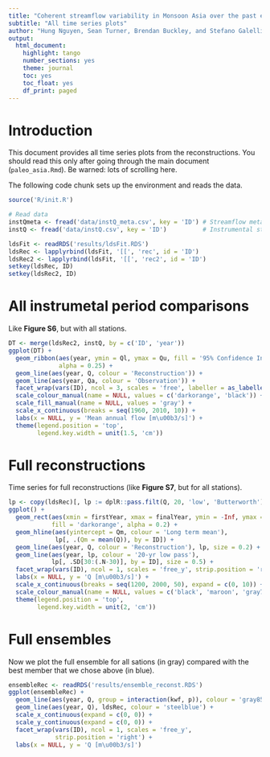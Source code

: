 ```yaml
---
title: "Coherent streamflow variability in Monsoon Asia over the past eight centuries---links to oceanic drivers"
subtitle: "All time series plots"
author: "Hung Nguyen, Sean Turner, Brendan Buckley, and Stefano Galelli"
output: 
  html_document: 
    highlight: tango
    number_sections: yes
    theme: journal
    toc: yes
    toc_float: yes
    df_print: paged
---
```


# Introduction

This document provides all time series plots from the reconstructions. You should read this only after going through the main document (`paleo_asia.Rmd`). Be warned: lots of scrolling here.


The following code chunk sets up the environment and reads the data.

```r
source('R/init.R')

# Read data
instQmeta <- fread('data/instQ_meta.csv', key = 'ID') # Streamflow metadata
instQ <- fread('data/instQ.csv', key = 'ID')          # Instrumental streamflow

ldsFit <- readRDS('results/ldsFit.RDS')
ldsRec <- lapplyrbind(ldsFit, '[[', 'rec', id = 'ID')
ldsRec2 <- lapplyrbind(ldsFit, '[[', 'rec2', id = 'ID')
setkey(ldsRec, ID)
setkey(ldsRec2, ID)
```


# All instrumetal period comparisons

Like **Figure S6**, but with all stations.

```r
DT <- merge(ldsRec2, instQ, by = c('ID', 'year'))
ggplot(DT) +
  geom_ribbon(aes(year, ymin = Ql, ymax = Qu, fill = '95% Confidence Interval'), 
              alpha = 0.25) +
  geom_line(aes(year, Q, colour = 'Reconstruction')) +
  geom_line(aes(year, Qa, colour = 'Observation')) +
  facet_wrap(vars(ID), ncol = 3, scales = 'free', labeller = as_labeller(ID_to_name_basin)) +
  scale_colour_manual(name = NULL, values = c('darkorange', 'black')) +
  scale_fill_manual(name = NULL, values = 'gray') +
  scale_x_continuous(breaks = seq(1960, 2010, 10)) +
  labs(x = NULL, y = 'Mean annual flow [m\u00b3/s]') +
  theme(legend.position = 'top',
        legend.key.width = unit(1.5, 'cm'))
```

# Full reconstructions

Time series for full reconstructions (like **Figure S7**, but for all stations).

```r
lp <- copy(ldsRec)[, lp := dplR::pass.filt(Q, 20, 'low', 'Butterworth')]
ggplot() +
  geom_rect(aes(xmin = firstYear, xmax = finalYear, ymin = -Inf, ymax = Inf), megadroughts,
            fill = 'darkorange', alpha = 0.2) +
  geom_hline(aes(yintercept = Qm, colour = 'Long term mean'), 
             lp[, .(Qm = mean(Q)), by = ID]) +
  geom_line(aes(year, Q, colour = 'Reconstruction'), lp, size = 0.2) +
  geom_line(aes(year, lp, colour = '20-yr low pass'),
            lp[, .SD[30:(.N-30)], by = ID], size = 0.5) +
  facet_wrap(vars(ID), ncol = 1, scales = 'free_y', strip.position = 'right') +
  labs(x = NULL, y = 'Q [m\u00b3/s]') +
  scale_x_continuous(breaks = seq(1200, 2000, 50), expand = c(0, 10)) +
  scale_colour_manual(name = NULL, values = c('black', 'maroon', 'gray70')) +
  theme(legend.position = 'top', 
        legend.key.width = unit(2, 'cm'))
```

# Full ensembles

Now we plot the full ensemble for all sations (in gray) compared with the best member that we chose above (in blue).

```r
ensembleRec <- readRDS('results/ensemble_reconst.RDS')
ggplot(ensembleRec) +
  geom_line(aes(year, Q, group = interaction(kwf, p)), colour = 'gray85') +
  geom_line(aes(year, Q), ldsRec, colour = 'steelblue') +
  scale_x_continuous(expand = c(0, 0)) +
  scale_y_continuous(expand = c(0, 0)) +
  facet_wrap(vars(ID), ncol = 1, scales = 'free_y', 
             strip.position = 'right') +
  labs(x = NULL, y = 'Q [m\u00b3/s]')
```

